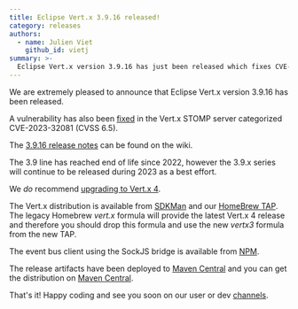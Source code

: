 ```yaml
---
title: Eclipse Vert.x 3.9.16 released!
category: releases
authors:
  - name: Julien Viet
    github_id: vietj
summary: >-
  Eclipse Vert.x version 3.9.16 has just been released which fixes CVE-2023-32081
---
```


We are extremely pleased to announce that Eclipse Vert.x version 3.9.16 has been released.

A vulnerability has also been [fixed](https://github.com/vert-x3/vertx-stomp/issues/87) in the Vert.x STOMP server categorized CVE-2023-32081 (CVSS 6.5).

The [3.9.16 release notes](https://github.com/vert-x3/wiki/wiki/3.9.16-Release-Notes) can be found on the wiki.

The 3.9 line has reached end of life since 2022, however the 3.9.x series will continue to be released during 2023 as a best effort.

We *do* recommend [upgrading to Vert.x 4](https://vertx.io/blog/from-vert-x-3-to-vert-x-4/).

The Vert.x distribution is available from [SDKMan](http://sdkman.io/index.html) and our [HomeBrew TAP](https://github.com/vertx-distrib/homebrew-tap). The
legacy Homebrew _vert.x_ formula will provide the latest Vert.x 4 release and therefore you should drop this formula and use the new _vertx3_ formula
from the new TAP.

The event bus client using the SockJS bridge is available from [NPM](https://www.npmjs.com/package/@vertx/eventbus-bridge-client.js).

The release artifacts have been deployed to [Maven Central](http://search.maven.org/#search%7Cga%7C1%7Cg%3A%22io.vertx%22%20AND%20v%3A%223.9.16%22) and you can get the distribution on [Maven Central](https://repo1.maven.org/maven2/io/vertx/vertx-stack-manager/3.9.16/).

That's it! Happy coding and see you soon on our user or dev [channels](https://vertx.io/community).
